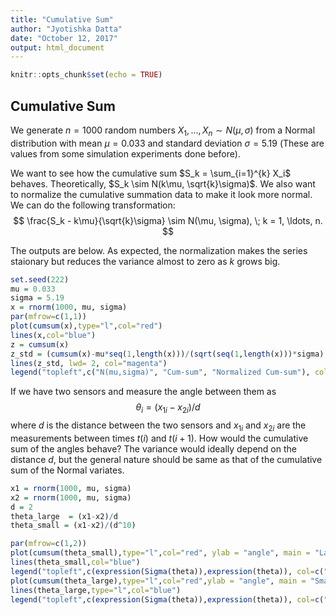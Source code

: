 ```yaml
---
title: "Cumulative Sum"
author: "Jyotishka Datta"
date: "October 12, 2017"
output: html_document
---
```


```r
knitr::opts_chunk$set(echo = TRUE)
```

## Cumulative Sum

We generate $n = 1000$ random numbers 
$X_1, \ldots, X_n \sim N(\mu, \sigma)$ 
from a Normal distribution with mean $\mu = 0.033$ and standard deviation $\sigma = 5.19$ (These are values from some simulation experiments done before). 

We want to see how the cumulative sum $S_k = \sum_{i=1}^{k} X_i$ behaves. Theoretically, $S_k \sim N(k\mu, \sqrt{k}\sigma)$. 
We also want to normalize the cumulative summation data to make it look more normal. We can do the following transformation:
$$
\frac{S_k - k\mu}{\sqrt{k}\sigma} \sim N(\mu, \sigma), \; k = 1, \ldots, n. 
$$

The outputs are below. As expected, the normalization makes the series staionary but reduces the variance almost to zero as $k$ grows big. 

```r
set.seed(222)
mu = 0.033
sigma = 5.19
x = rnorm(1000, mu, sigma)
par(mfrow=c(1,1))
plot(cumsum(x),type="l",col="red")
lines(x,col="blue")
z = cumsum(x)
z_std = (cumsum(x)-mu*seq(1,length(x)))/(sqrt(seq(1,length(x)))*sigma)
lines(z_std, lwd= 2, col="magenta")
legend("topleft",c("N(mu,sigma)", "Cum-sum", "Normalized Cum-sum"), col=c("red","blue","magenta"),lty = c(1,1,1))
```

If we have two sensors and measure the angle between them as 
$$
\theta_i = (x_{1i}-x_{2i})/d 
$$
where $d$ is the distance between the two sensors and $x_{1i}$ and $x_{2i}$ are the measurements between times $t(i)$ and $t(i+1)$. How would the cumulative sum of the angles behave? The variance would ideally depend on the distance $d$, but the general nature should be same as that of the cumulative sum of the Normal variates. 

```R
x1 = rnorm(1000, mu, sigma)
x2 = rnorm(1000, mu, sigma)
d = 2
theta_large  = (x1-x2)/d
theta_small = (x1-x2)/(d^10)

par(mfrow=c(1,2))
plot(cumsum(theta_small),type="l",col="red", ylab = "angle", main = "Large d")
lines(theta_small,col="blue")
legend("topleft",c(expression(Sigma(theta)),expression(theta)), col=c("red","blue"),lty = c(1,1))
plot(cumsum(theta_large),type="l",col="red",ylab = "angle", main = "Small d")
lines(theta_large,type="l",col="blue")
legend("topleft",c(expression(Sigma(theta)),expression(theta)), col=c("red","blue"),lty = c(1,1))
```

